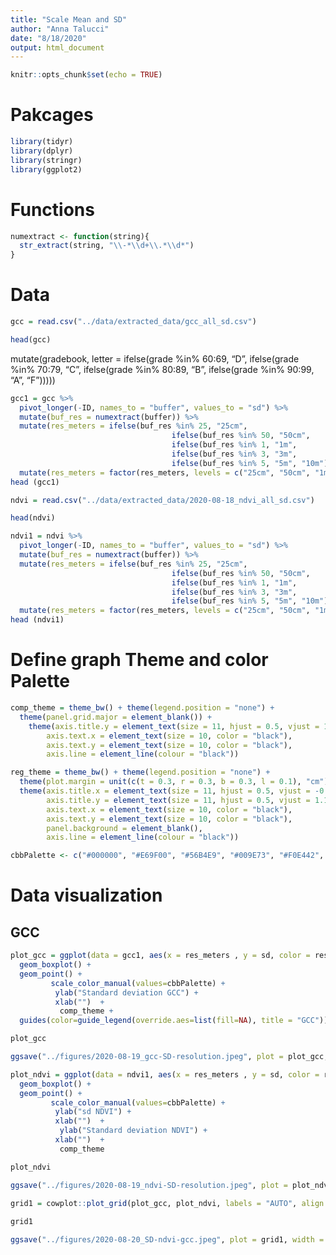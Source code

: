 ```yaml
---
title: "Scale Mean and SD"
author: "Anna Talucci"
date: "8/18/2020"
output: html_document
---
```


```r
knitr::opts_chunk$set(echo = TRUE)
```

# Pakcages
```r
library(tidyr)
library(dplyr)
library(stringr)
library(ggplot2)
```

# Functions

```r
numextract <- function(string){ 
  str_extract(string, "\\-*\\d+\\.*\\d*")
} 

```

# Data
```r
gcc = read.csv("../data/extracted_data/gcc_all_sd.csv")
```


```r
head(gcc)
```
mutate(gradebook, letter = ifelse(grade %in% 60:69, "D",
                                     ifelse(grade %in% 70:79, "C",
                                            ifelse(grade %in% 80:89, "B",
                                                   ifelse(grade %in% 90:99, "A", "F")))))
```r
gcc1 = gcc %>%
  pivot_longer(-ID, names_to = "buffer", values_to = "sd") %>%
  mutate(buf_res = numextract(buffer)) %>%
  mutate(res_meters = ifelse(buf_res %in% 25, "25cm",
                                    ifelse(buf_res %in% 50, "50cm",
                                    ifelse(buf_res %in% 1, "1m",
                                    ifelse(buf_res %in% 3, "3m",
                                    ifelse(buf_res %in% 5, "5m", "10m")))))) %>%
  mutate(res_meters = factor(res_meters, levels = c("25cm", "50cm", "1m", "3m", "5m", "10m")))
head (gcc1)
```


```r
ndvi = read.csv("../data/extracted_data/2020-08-18_ndvi_all_sd.csv")
```


```r
head(ndvi)
```

```r
ndvi1 = ndvi %>%
  pivot_longer(-ID, names_to = "buffer", values_to = "sd") %>%
  mutate(buf_res = numextract(buffer)) %>%
  mutate(res_meters = ifelse(buf_res %in% 25, "25cm",
                                    ifelse(buf_res %in% 50, "50cm",
                                    ifelse(buf_res %in% 1, "1m",
                                    ifelse(buf_res %in% 3, "3m",
                                    ifelse(buf_res %in% 5, "5m", "10m")))))) %>%
  mutate(res_meters = factor(res_meters, levels = c("25cm", "50cm", "1m", "3m", "5m", "10m")))
head (ndvi1)
```


# Define graph Theme and color Palette 

```r
comp_theme = theme_bw() + theme(legend.position = "none") +  
  theme(panel.grid.major = element_blank()) +
    theme(axis.title.y = element_text(size = 11, hjust = 0.5, vjust = 1.1),
        axis.text.x = element_text(size = 10, color = "black"),
        axis.text.y = element_text(size = 10, color = "black"),
        axis.line = element_line(colour = "black"))
```
 
```r

reg_theme = theme_bw() + theme(legend.position = "none") +
  theme(plot.margin = unit(c(t = 0.3, r = 0.3, b = 0.3, l = 0.1), "cm")) +
  theme(axis.title.x = element_text(size = 11, hjust = 0.5, vjust = -0.1),
        axis.title.y = element_text(size = 11, hjust = 0.5, vjust = 1.1),
        axis.text.x = element_text(size = 10, color = "black"),
        axis.text.y = element_text(size = 10, color = "black"),
        panel.background = element_blank(), 
        axis.line = element_line(colour = "black"))

```

```r
cbbPalette <- c("#000000", "#E69F00", "#56B4E9", "#009E73", "#F0E442", "#0072B2", "#D55E00", "#CC79A7")
```



# Data visualization



## GCC
```r
plot_gcc = ggplot(data = gcc1, aes(x = res_meters , y = sd, color = res_meters)) +
  geom_boxplot() +       
  geom_point() +
         scale_color_manual(values=cbbPalette) +
          ylab("Standard deviation GCC") +
          xlab("")  +
           comp_theme +
  guides(color=guide_legend(override.aes=list(fill=NA), title = "GCC"))

plot_gcc
```
```r
ggsave("../figures/2020-08-19_gcc-SD-resolution.jpeg", plot = plot_gcc, width = 6, height = 4, units = c("in"), dpi=600 )
```

```r
plot_ndvi = ggplot(data = ndvi1, aes(x = res_meters , y = sd, color = res_meters)) +
  geom_boxplot() +       
  geom_point() +
         scale_color_manual(values=cbbPalette) +
          ylab("sd NDVI") +
          xlab("")  +
           ylab("Standard deviation NDVI") +
          xlab("")  +
           comp_theme 

plot_ndvi
```

```r
ggsave("../figures/2020-08-19_ndvi-SD-resolution.jpeg", plot = plot_ndvi, width = 6, height = 4, units = c("in"), dpi=600 )
```

```r

grid1 = cowplot::plot_grid(plot_gcc, plot_ndvi, labels = "AUTO", align = "hv", label_size = 12, ncol= 1)  
  
grid1
```

```r
ggsave("../figures/2020-08-20_SD-ndvi-gcc.jpeg", plot = grid1, width = 6, height = 7, units = c("in"), dpi=600 )
```